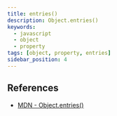 ```yaml
---
title: entries()
description: Object.entries()
keywords:
  - javascript
  - object
  - property
tags: [object, property, entries]
sidebar_position: 4
---
```


## References

- [MDN - Object.entries()](https://developer.mozilla.org/en-US/docs/Web/JavaScript/Reference/Global_Objects/Object/entries)
